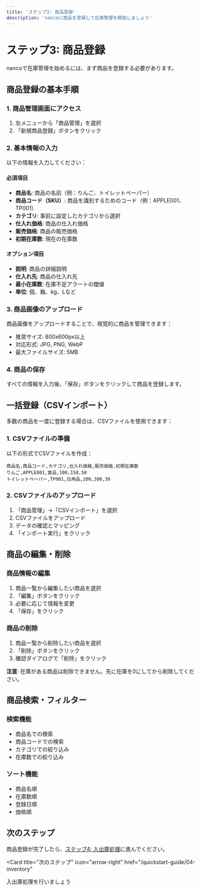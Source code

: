 ```yaml
---
title: 'ステップ3: 商品登録'
description: 'nancoに商品を登録して在庫管理を開始しましょう'
---
```


# ステップ3: 商品登録

nancoで在庫管理を始めるには、まず商品を登録する必要があります。

## 商品登録の基本手順

### 1. 商品管理画面にアクセス

1. 左メニューから「商品管理」を選択
2. 「新規商品登録」ボタンをクリック

### 2. 基本情報の入力

以下の情報を入力してください：

#### 必須項目
- **商品名**: 商品の名前（例：りんご、トイレットペーパー）
- **商品コード（SKU）**: 商品を識別するためのコード（例：APPLE001、TP001）
- **カテゴリ**: 事前に設定したカテゴリから選択
- **仕入れ価格**: 商品の仕入れ価格
- **販売価格**: 商品の販売価格
- **初期在庫数**: 現在の在庫数

#### オプション項目
- **説明**: 商品の詳細説明
- **仕入れ先**: 商品の仕入れ先
- **最小在庫数**: 在庫不足アラートの閾値
- **単位**: 個、箱、kg、Lなど

### 3. 商品画像のアップロード

商品画像をアップロードすることで、視覚的に商品を管理できます：

- 推奨サイズ: 800x600px以上
- 対応形式: JPG, PNG, WebP
- 最大ファイルサイズ: 5MB

### 4. 商品の保存

すべての情報を入力後、「保存」ボタンをクリックして商品を登録します。

## 一括登録（CSVインポート）

多数の商品を一度に登録する場合は、CSVファイルを使用できます：

### 1. CSVファイルの準備

以下の形式でCSVファイルを作成：

```csv
商品名,商品コード,カテゴリ,仕入れ価格,販売価格,初期在庫数
りんご,APPLE001,食品,100,150,50
トイレットペーパー,TP001,日用品,200,300,30
```

### 2. CSVファイルのアップロード

1. 「商品管理」→「CSVインポート」を選択
2. CSVファイルをアップロード
3. データの確認とマッピング
4. 「インポート実行」をクリック

## 商品の編集・削除

### 商品情報の編集

1. 商品一覧から編集したい商品を選択
2. 「編集」ボタンをクリック
3. 必要に応じて情報を変更
4. 「保存」をクリック

### 商品の削除

1. 商品一覧から削除したい商品を選択
2. 「削除」ボタンをクリック
3. 確認ダイアログで「削除」をクリック

**注意**: 在庫がある商品は削除できません。先に在庫を0にしてから削除してください。

## 商品検索・フィルター

### 検索機能

- 商品名での検索
- 商品コードでの検索
- カテゴリでの絞り込み
- 在庫数での絞り込み

### ソート機能

- 商品名順
- 在庫数順
- 登録日順
- 価格順

## 次のステップ

商品登録が完了したら、[ステップ4: 入出庫処理](/quickstart-guide/04-inventory)に進んでください。

<Card
  title="次のステップ"
  icon="arrow-right"
  href="/quickstart-guide/04-inventory"
>
  入出庫処理を行いましょう
</Card>
